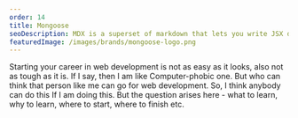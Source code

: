 ```yaml
---
order: 14
title: Mongoose
seoDescription: MDX is a superset of markdown that lets you write JSX directly in your markdown files
featuredImage: /images/brands/mongoose-logo.png
---
```


Starting your career in web development is not as easy as it looks, also not as tough as it is. If I say, then I am like Computer-phobic one. But who can think that person like me can go for web development. So, I think anybody can do this If I am doing this.
But the question arises here - what to learn, why to learn, where to start, where to finish etc.